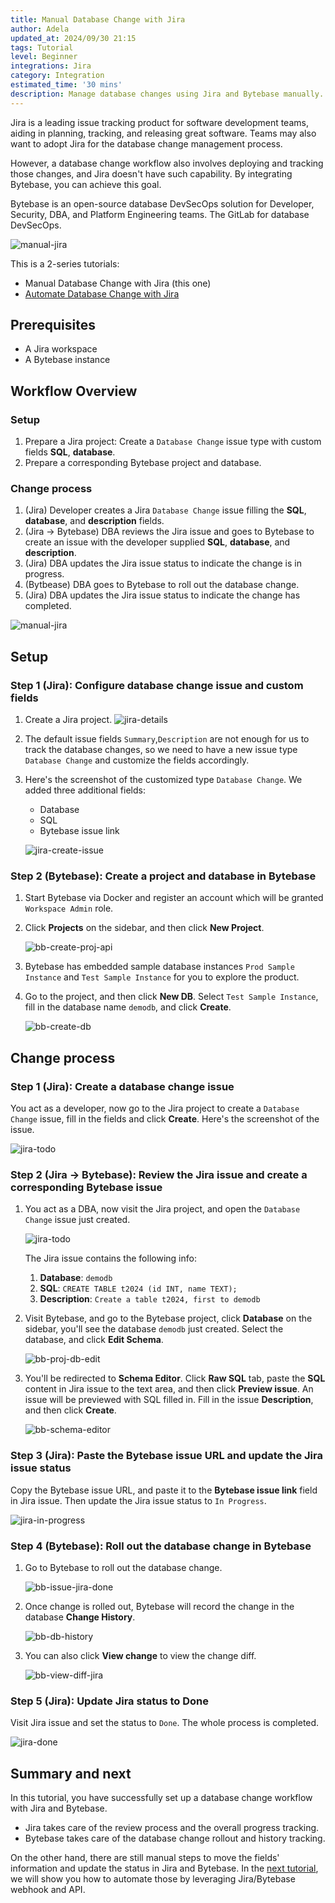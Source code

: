 ```yaml
---
title: Manual Database Change with Jira
author: Adela
updated_at: 2024/09/30 21:15
tags: Tutorial
level: Beginner
integrations: Jira
category: Integration
estimated_time: '30 mins'
description: Manage database changes using Jira and Bytebase manually.
---
```


Jira is a leading issue tracking product for software development teams, aiding in planning, tracking, and releasing great software. Teams may also want to adopt Jira for the database change management process.

However, a database change workflow also involves deploying and tracking those changes, and Jira doesn't
have such capability. By integrating Bytebase, you can achieve this goal.

Bytebase is an open-source database DevSecOps solution for Developer, Security, DBA, and Platform Engineering teams. The GitLab for database DevSecOps.

![manual-jira](/content/docs/tutorials/database-change-management-with-jira-manual/manual-jira.webp)

This is a 2-series tutorials:

- Manual Database Change with Jira (this one)
- [Automate Database Change with Jira](/tutorials/database-change-management-with-jira-automated/)

## Prerequisites

- A Jira workspace
- A Bytebase instance

## Workflow Overview

### Setup

1. Prepare a Jira project: Create a `Database Change` issue type with custom fields **SQL**, **database**.
1. Prepare a corresponding Bytebase project and database.

### Change process

1. (Jira) Developer creates a Jira `Database Change` issue filling the **SQL**, **database**, and **description** fields.
1. (Jira -> Bytebase) DBA reviews the Jira issue and goes to Bytebase to create an issue with the developer supplied **SQL**, **database**, and **description**.
1. (Jira) DBA updates the Jira issue status to indicate the change is in progress.
1. (Bytbease) DBA goes to Bytebase to roll out the database change.
1. (Jira) DBA updates the Jira issue status to indicate the change has completed.

![manual-jira](/content/docs/tutorials/database-change-management-with-jira-manual/manual-jira.webp)

## Setup

### Step 1 (Jira): Configure database change issue and custom fields

1. Create a Jira project.
   ![jira-details](/content/docs/tutorials/database-change-management-with-jira-manual/jira-details.webp)

1. The default issue fields `Summary`,`Description` are not enough for us to track the database changes, so we need to have a new issue type `Database Change` and customize the fields accordingly.

1. Here's the screenshot of the customized type `Database Change`. We added three additional fields:

   - Database
   - SQL
   - Bytebase issue link

   ![jira-create-issue](/content/docs/tutorials/database-change-management-with-jira-manual/jira-create-issue.webp)

### Step 2 (Bytebase): Create a project and database in Bytebase

1. Start Bytebase via Docker and register an account which will be granted `Workspace Admin` role.

   <IncludeBlock url="/docs/get-started/install/terminal-docker-run-volume"></IncludeBlock>

1. Click **Projects** on the sidebar, and then click **New Project**.

   ![bb-create-proj-api](/content/docs/tutorials/database-change-management-with-jira-manual/bb-create-proj-api.webp)

1. Bytebase has embedded sample database instances `Prod Sample Instance` and `Test Sample Instance` for you to explore the product.

1. Go to the project, and then click **New DB**. Select `Test Sample Instance`, fill in the database name `demodb`, and click **Create**.

   ![bb-create-db](/content/docs/tutorials/database-change-management-with-jira-manual/bb-create-db.webp)

## Change process

### Step 1 (Jira): Create a database change issue

You act as a developer, now go to the Jira project to create a `Database Change` issue, fill in the fields and click **Create**. Here's the screenshot of the issue.

![jira-todo](/content/docs/tutorials/database-change-management-with-jira-manual/jira-todo.webp)

### Step 2 (Jira -> Bytebase): Review the Jira issue and create a corresponding Bytebase issue

1. You act as a DBA, now visit the Jira project, and open the `Database Change` issue just created.

   ![jira-todo](/content/docs/tutorials/database-change-management-with-jira-manual/jira-todo.webp)

   The Jira issue contains the following info:

   1. **Database**: `demodb`
   1. **SQL**: `CREATE TABLE t2024 (id INT, name TEXT);`
   1. **Description**: `Create a table t2024, first to demodb`

1. Visit Bytebase, and go to the Bytebase project, click **Database** on the sidebar, you'll see the database `demodb` just created. Select the database, and click **Edit Schema**.

   ![bb-proj-db-edit](/content/docs/tutorials/database-change-management-with-jira-manual/bb-proj-db-edit.webp)

1. You'll be redirected to **Schema Editor**. Click **Raw SQL** tab, paste the **SQL** content in Jira issue to the text area, and then click **Preview issue**. An issue will be previewed with SQL filled in. Fill in the issue **Description**, and then click **Create**.

   ![bb-schema-editor](/content/docs/tutorials/database-change-management-with-jira-manual/bb-schema-editor.webp)

### Step 3 (Jira): Paste the Bytebase issue URL and update the Jira issue status

Copy the Bytebase issue URL, and paste it to the **Bytebase issue link** field in Jira issue. Then update the Jira issue status to `In Progress`.

![jira-in-progress](/content/docs/tutorials/database-change-management-with-jira-manual/jira-in-progress.webp)

### Step 4 (Bytebase): Roll out the database change in Bytebase

1. Go to Bytebase to roll out the database change.

   ![bb-issue-jira-done](/content/docs/tutorials/database-change-management-with-jira-manual/bb-issue-jira-done.webp)

1. Once change is rolled out, Bytebase will record the change in the database **Change History**.

   ![bb-db-history](/content/docs/tutorials/database-change-management-with-jira-manual/bb-db-history.webp)

1. You can also click **View change** to view the change diff.

   ![bb-view-diff-jira](/content/docs/tutorials/database-change-management-with-jira-manual/bb-view-diff-jira.webp)

### Step 5 (Jira): Update Jira status to Done

Visit Jira issue and set the status to `Done`. The whole process is completed.

![jira-done](/content/docs/tutorials/database-change-management-with-jira-manual/jira-done.webp)

## Summary and next

In this tutorial, you have successfully set up a database change workflow with Jira and Bytebase.

- Jira takes care of the review process and the overall progress tracking.
- Bytebase takes care of the database change rollout and history tracking.

On the other hand, there are still manual steps to move the fields' information and update the status
in Jira and Bytebase. In the [next tutorial](/tutorials/database-change-management-with-jira-automated/), we will show you how to automate those by leveraging Jira/Bytebase webhook and API.
